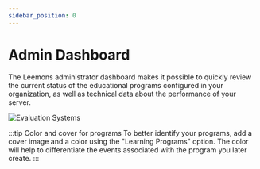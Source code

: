 ```yaml
---
sidebar_position: 0
---
```


# Admin Dashboard

The Leemons administrator dashboard makes it possible to quickly review the current status of the educational programs configured in your organization, as well as technical data about the performance of your server.

![Evaluation Systems](/img/ADMIN_DASHBOARD.png)


:::tip Color and cover for programs
To better identify your programs, add a cover image and a color using the "Learning Programs" option. The color will help to differentiate the events associated with the program you later create.
:::
